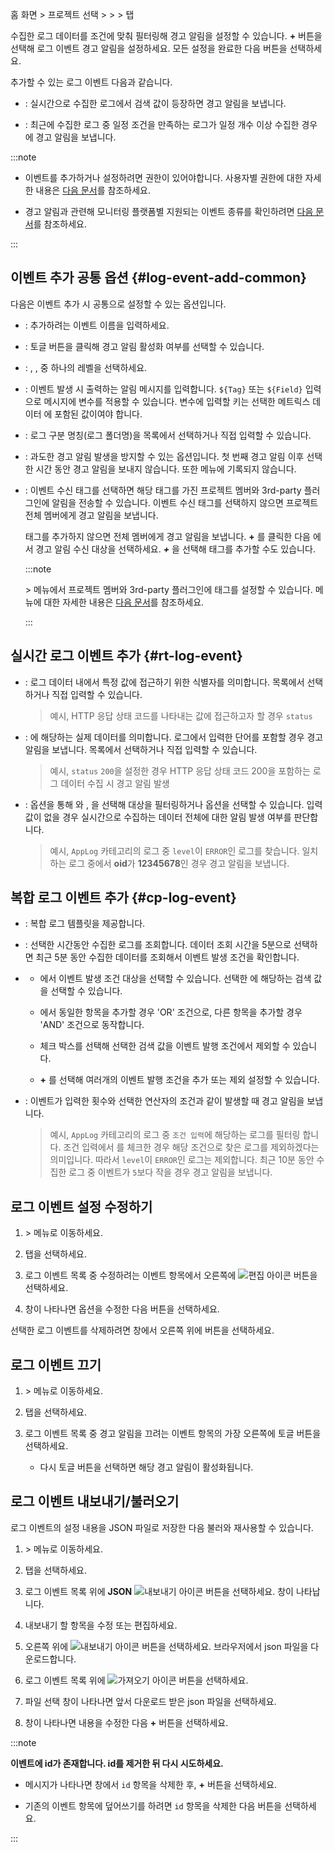 홈 화면 &gt; 프로젝트 선택 &gt; <Cmdname sid="side_event" className="uitext" /> &gt; <Cmdname sid="side_eventSetting" className="uitext" /> &gt; <Cmdname sid="log" className="uitext" /> 탭

수집한 로그 데이터를 조건에 맞춰 필터링해 경고 알림을 설정할 수 있습니다. **+** <Cmdname sid="add_notification" className="uitext" /> 버튼을 선택해 로그 이벤트 경고 알림을 설정하세요. 모든 설정을 완료한 다음 <Cmdname sid="save" className="uitext" /> 버튼을 선택하세요.

<InDoc product='postgresql,mysql'>

<ImgLang img='db-log-alert-config.png' desc='로그 알림 설정' />

</InDoc>

추가할 수 있는 로그 이벤트 다음과 같습니다.

* <Cmdname sid="realtime_log_event" className="uitext" />: 실시간으로 수집한 로그에서 검색 값이 등장하면 경고 알림을 보냅니다.

* <Cmdname sid="composite_log_event" className="uitext" />: 최근에 수집한 로그 중 일정 조건을 만족하는 로그가 일정 개수 이상 수집한 경우에 경고 알림을 보냅니다.


:::note

* 이벤트를 추가하거나 설정하려면 <Cmdname sid="sms_alert_settings" className="b600" /> 권한이 있어야합니다. 사용자별 권한에 대한 자세한 내용은 [다음 문서](../project/project-structure#project-auth)를 참조하세요.

* 경고 알림과 관련해 모니터링 플랫폼별 지원되는 이벤트 종류를 확인하려면 [다음 문서](../support-env#support-notice)를 참조하세요.

:::

## 이벤트 추가 공통 옵션 {#log-event-add-common}

다음은 이벤트 추가 시 공통으로 설정할 수 있는 옵션입니다.

* <Cmdname sid="event_title" className="uitext" />: 추가하려는 이벤트 이름을 입력하세요.

* <Cmdname sid="enable_events" className="uitext" />: 토글 버튼을 클릭해 경고 알림 활성화 여부를 선택할 수 있습니다.

* <Cmdname sid="level" className="uitext" />: <Cmdname sid="fatal" className="vslow" />, <Cmdname sid="warning" className="slow" />, <Cmdname sid="info" className="info" /> 중 하나의 레벨을 선택하세요.

* <Cmdname sid="message" className="uitext" />: 이벤트 발생 시 출력하는 알림 메시지를 입력합니다. `${Tag}` 또는 `${Field}` 입력으로 메시지에 변수를 적용할 수 있습니다. 변수에 입력할 키는 선택한 메트릭스 데이터 <Cmdname sid="category" className="uitext" />에 포함된 값이여야 합니다.

* <Cmdname sid="category" className="uitext" />: 로그 구분 명칭(로그 폴더명)을 목록에서 선택하거나 직접 입력할 수 있습니다.

* <Cmdname sid="skiptime" className="uitext" />: 과도한 경고 알림 발생을 방지할 수 있는 옵션입니다. 첫 번째 경고 알림 이후 선택한 시간 동안 경고 알림을 보내지 않습니다. 또한 <Cmdname sid="side_eventHistory" className="uitext" /> 메뉴에 기록되지 않습니다.

* <Cmdname sid="event_tag" className="uitext" />: 이벤트 수신 태그를 선택하면 해당 태그를 가진 프로젝트 멤버와 3rd-party 플러그인에 알림을 전송할 수 있습니다. 이벤트 수신 태그를 선택하지 않으면 프로젝트 전체 멤버에게 경고 알림을 보냅니다.  

  태그를 추가하지 않으면 전체 멤버에게 경고 알림을 보냅니다. **+** <Cmdname sid="add_tag" className="uitext" />를 클릭한 다음 <Cmdname sid="event_tag_list" className="uitext" />에서 경고 알림 수신 대상을 선택하세요. ***+*** <Cmdname sid="create_new_eventtag" className="uitext" />을 선택해 태그를 추가할 수도 있습니다.

  :::note

  <Cmdname sid="side_event" className="uitext" /> &gt; <Cmdname sid="side_eventNoti" className="uitext" /> 메뉴에서 프로젝트 멤버와 3rd-party 플러그인에 태그를 설정할 수 있습니다. <Cmdname sid="side_eventNoti" className="uitext" /> 메뉴에 대한 자세한 내용은 [다음 문서](set-receive-event)를 참조하세요.
  
  :::


## 실시간 로그 이벤트 추가 {#rt-log-event}

<ImgLang img='log-alert-rt.png' desc='실시간 로그 이벤트 추가 sc' />

* <Cmdname sid="ITM06429" className="uitext" />: 로그 데이터 내에서 특정 값에 접근하기 위한 식별자를 의미합니다. 목록에서 선택하거나 직접 입력할 수 있습니다.

  > 예시, HTTP 응답 상태 코드를 나타내는 값에 접근하고자 할 경우 <Cmdname sid="ITM06429" className="uitext" /> `status`

* <Cmdname sid="ITM06430" className="uitext" />: <Cmdname sid="ITM06429" className="uitext" />에 해당하는 실제 데이터를 의미합니다. 로그에서 입력한 단어를 포함할 경우 경고 알림을 보냅니다. 목록에서 선택하거나 직접 입력할 수 있습니다.

  > 예시, <Cmdname sid="ITM06429" className="uitext" /> `status` <Cmdname sid="ITM06430" className="uitext" /> `200`을 설정한 경우 HTTP 응답 상태 코드 200을 포함하는 로그 데이터 수집 시 경고 알림 발생

* <Cmdname sid="alert_object_filtering" className="uitext" />: <Cmdname sid="metrics_rule_select" className="uitext" /> 옵션을 통해 <Cmdname sid="ITM06429" className="uitext" />와 <Cmdname sid="operator" className="uitext" />, <Cmdname sid="ITM06430" className="uitext" />을 선택해 대상을 필터링하거나 <Cmdname sid="metrics_rule_direct" className="uitext" /> 옵션을 선택할 수 있습니다. 입력값이 없을 경우 실시간으로 수집하는 데이터 전체에 대한 알림 발생 여부를 판단합니다.

  > 예시, `AppLog` 카테고리의 로그 중 `level`이 `ERROR`인 로그를 찾습니다. 일치하는 로그 중에서  **oid**가 **12345678**인 경우 경고 알림을 보냅니다.


## 복합 로그 이벤트 추가 {#cp-log-event}

<ImgLang img='log-alert-cp.png' desc='복합 로그 이벤트 추가 sc' />

* <Cmdname sid="template" className="uitext" />: 복합 로그 템플릿을 제공합니다. 

* <Cmdname sid="data_time_range" className="uitext" />: 선택한 시간동안 수집한 로그를 조회합니다. 데이터 조회 시간을 5분으로 선택하면 최근 5분 동안 수집한 데이터를 조회해서 이벤트 발생 조건을 확인합니다.

* <Cmdname sid="ITM06654" className="uitext" />

  * <Cmdname sid="ITM06429" className="uitext" />에서 이벤트 발생 조건 대상을 선택할 수 있습니다. 선택한 <Cmdname sid="ITM06429" className="uitext" />에 해당하는 검색 값을 선택할 수 있습니다.

  * <Cmdname sid="ITM06429" className="uitext" />에서 동일한 항목을 추가할 경우 'OR' 조건으로, 다른 항목을 추가할 경우 'AND' 조건으로 동작합니다.

  * <Cmdname sid="exclude" className="uitext" /> 체크 박스를 선택해 선택한 검색 값을 이벤트 발행 조건에서 제외할 수 있습니다.

  * **+** <Cmdname sid="add" className="uitext" />를 선택해 여러개의 이벤트 발행 조건을 추가 또는 제외 설정할 수 있습니다.  

* <Cmdname sid="alert_rule" className="uitext" />: 이벤트가 입력한 횟수와 선택한 연산자의 조건과 같이 발생할 때 경고 알림을 보냅니다.

  > 예시, `AppLog` 카테고리의 로그 중 `조건 입력`에 해당하는 로그를 필터링 합니다. 조건 입력에서 <Cmdname sid="exclude" className="uitext" />를 체크한 경우 해당 조건으로 찾은 로그를 제외하겠다는 의미입니다. 따라서 `level`이 `ERROR`인 로그는 제외합니다. 최근 10분 동안 수집한 로그 중 이벤트가 `5`보다 작을 경우 경고 알림을 보냅니다.


## 로그 이벤트 설정 수정하기

1. <Cmdname sid="side_event" className="uitext" /> &gt; <Cmdname sid="side_eventSetting" className="uitext" /> 메뉴로 이동하세요.

2. <Cmdname sid="log" className="uitext" /> 탭을 선택하세요.

3. 로그 이벤트 목록 중 수정하려는 이벤트 항목에서 오른쪽에 ![편집 아이콘](/img/ico-edit.svg) 버튼을 선택하세요.

4. <Cmdname sid="event_setting" className="uitext" /> 창이 나타나면 옵션을 수정한 다음 <Cmdname sid="save" className="uitext" /> 버튼을 선택하세요.

선택한 로그 이벤트를 삭제하려면 <Cmdname sid="event_setting" className="uitext" /> 창에서 오른쪽 위에 <Cmdname sid="delete" className="uitext" /> 버튼을 선택하세요.

## 로그 이벤트 끄기

1. <Cmdname sid="side_event" className="uitext" /> &gt; <Cmdname sid="side_eventSetting" className="uitext" /> 메뉴로 이동하세요.

2. <Cmdname sid="log" className="uitext" /> 탭을 선택하세요.

3. 로그 이벤트 목록 중 경고 알림을 끄려는 이벤트 항목의 가장 오른쪽에 토글 버튼을 선택하세요.

    * 다시 토글 버튼을 선택하면 해당 경고 알림이 활성화됩니다.

## 로그 이벤트 내보내기/불러오기

로그 이벤트의 설정 내용을 JSON 파일로 저장한 다음 불러와 재사용할 수 있습니다.

1. <Cmdname sid="side_event" className="uitext" /> &gt; <Cmdname sid="side_eventSetting" className="uitext" /> 메뉴로 이동하세요.

2. <Cmdname sid="log" className="uitext" /> 탭을 선택하세요.

3. 로그 이벤트 목록 위에 **JSON** ![내보내기 아이콘](/img/ico-export.svg) 버튼을 선택하세요. <Cmdname sid="export_json" className="uitext" /> 창이 나타납니다.

4. 내보내기 할 항목을 수정 또는 편집하세요.

5. 오른쪽 위에 ![내보내기 아이콘](/img/ico-export.svg) <Cmdname sid="export" className="uitext" /> 버튼을 선택하세요. 브라우저에서 json 파일을 다운로드합니다.

6. 로그 이벤트 목록 위에 ![가져오기 아이콘](/img/ico-import.svg) 버튼을 선택하세요.

7. 파일 선택 창이 나타나면 앞서 다운로드 받은 json 파일을 선택하세요.

8. <Cmdname sid="import_json" className="uitext" /> 창이 나타나면 내용을 수정한 다음 **+** <Cmdname sid="add_to_list" className="uitext" /> 버튼을 선택하세요.

:::note 

**이벤트에 id가 존재합니다. id를 제거한 뒤 다시 시도하세요.**

* 메시지가 나타나면 <Cmdname sid="import_json" className="uitext" /> 창에서 `id` 항목을 삭제한 후, **+** <Cmdname sid="add_to_list" className="uitext" /> 버튼을 선택하세요.

* 기존의 이벤트 항목에 덮어쓰기를 하려면 `id` 항목을 삭제한 다음 <Cmdname sid="overwrite" className="uitext" /> 버튼을 선택하세요.

:::